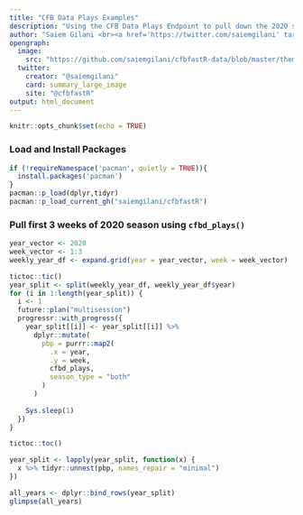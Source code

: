 ---
title: "CFB Data Plays Examples"
description: "Using the CFB Data Plays Endpoint to pull down the 2020 season by week using <code>cfbd_plays()</code>"
author: "Saiem Gilani <br><a href='https://twitter.com/saiemgilani' target='blank'><img src='https://img.shields.io/twitter/follow/saiemgilani?color=blue&amp;label=%40saiemgilani&amp;logo=twitter&amp;style=for-the-badge' alt='@saiemgilani'/></a> <a href='https://github.com/saiemgilani' target='blank'><img src='https://img.shields.io/github/followers/saiemgilani?color=eee&amp;logo=Github&amp;style=for-the-badge' alt='@saiemgilani'/></a>"
opengraph:
  image: 
    src: "https://github.com/saiemgilani/cfbfastR-data/blob/master/themes/social_card_cfbfastR_final_quote.png?raw=true"
  twitter:
    creator: "@saiemgilani"
    card: summary_large_image
    site: "@cfbfastR"
output: html_document
---

```{r setup, include=FALSE}
knitr::opts_chunk$set(echo = TRUE)
```

### **Load and Install Packages**

```{r cfbd_plays, eval=FALSE}
if (!requireNamespace('pacman', quietly = TRUE)){
  install.packages('pacman')
}
pacman::p_load(dplyr,tidyr)
pacman::p_load_current_gh("saiemgilani/cfbfastR")
```

### **Pull first 3 weeks of 2020 season using `cfbd_plays()`**

```{r cfbd_plays_purrr, eval = FALSE}
year_vector <- 2020
week_vector <- 1:3
weekly_year_df <- expand.grid(year = year_vector, week = week_vector)

tictoc::tic()
year_split <- split(weekly_year_df, weekly_year_df$year)
for (i in 1:length(year_split)) {
  i <- 1
  future::plan("multisession")
  progressr::with_progress({
    year_split[[i]] <- year_split[[i]] %>%
      dplyr::mutate(
        pbp = purrr::map2(
          .x = year,
          .y = week,
          cfbd_plays,
          season_type = "both"
        )
      )
    
    Sys.sleep(1)
  })
}

tictoc::toc()

year_split <- lapply(year_split, function(x) {
  x %>% tidyr::unnest(pbp, names_repair = "minimal")
})

all_years <- dplyr::bind_rows(year_split)
glimpse(all_years)
```

